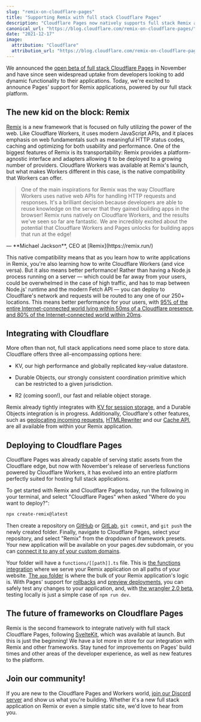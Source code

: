 ```yaml
---
slug: "remix-on-cloudflare-pages"
title: "Supporting Remix with full stack Cloudflare Pages"
description: "Cloudflare Pages now natively supports full stack Remix applications."
canonical_url: "https://blog.cloudflare.com/remix-on-cloudflare-pages/"
date: "2021-12-17"
image:
  attribution: "Cloudflare"
  attribution_url: "https://blog.cloudflare.com/remix-on-cloudflare-pages/"
---
```


We announced the [open beta of full stack Cloudflare Pages](http://blog.cloudflare.com/cloudflare-pages-goes-full-stack/) in November and have since seen widespread uptake from developers looking to add dynamic functionality to their applications. Today, we're excited to announce Pages' support for Remix applications, powered by our full stack platform.

## The new kid on the block: Remix

[Remix](https://remix.run/) is a new framework that is focused on fully utilizing the power of the web. Like Cloudflare Workers, it uses modern JavaScript APIs, and it places emphasis on web fundamentals such as meaningful HTTP status codes, caching and optimizing for both usability and performance. One of the biggest features of Remix is its transportability: Remix provides a platform-agnostic interface and adapters allowing it to be deployed to a growing number of providers. Cloudflare Workers was available at Remix's launch, but what makes Workers different in this case, is the native compatibility that Workers can offer.

> One of the main inspirations for Remix was the way Cloudflare Workers uses native web APIs for handling HTTP requests and responses. It's a brilliant decision because developers are able to reuse knowledge on the server that they gained building apps in the browser! Remix runs natively on Cloudflare Workers, and the results we've seen so far are fantastic. We are incredibly excited about the potential that Cloudflare Workers and Pages unlocks for building apps that run at the edge!

<span className="text-right">
  — **Michael Jackson**, CEO at [Remix](https://remix.run/)
</span>

This native compatibility means that as you learn how to write applications in Remix, you're also learning how to write Cloudflare Workers (and vice versa). But it also means better performance! Rather than having a Node.js process running on a server — which could be far away from your users, could be overwhelmed in the case of high traffic, and has to map between Node.js' runtime and the modern Fetch API — you can deploy to Cloudflare's network and requests will be routed to any one of our 250+ locations. This means better performance for your users, with [95% of the entire Internet-connected world lying within 50ms of a Cloudflare presence, and 80% of the Internet-connected world within 20ms](http://blog.cloudflare.com/250-cities-is-just-the-start/).

## Integrating with Cloudflare

More often than not, full stack applications need some place to store data. Cloudflare offers three all-encompassing options here:

- KV, our high performance and globally replicated key-value datastore.

- Durable Objects, our strongly consistent coordination primitive which can be restricted to a given jurisdiction.

- R2 (coming soon!), our fast and reliable object storage.

Remix already tightly integrates with [KV for session storage](https://remix.run/docs/en/v1/api/remix#createcloudflarekvsessionstorage-cloudflare-workers), and a Durable Objects integration is in progress. Additionally, Cloudflare's other features, such as [geolocating incoming requests](https://developers.cloudflare.com/workers/runtime-apis/request#incomingrequestcfproperties), [HTMLRewriter](https://developers.cloudflare.com/workers/runtime-apis/html-rewriter) and our [Cache API](https://developers.cloudflare.com/workers/runtime-apis/cache), are all available from within your Remix application.

## Deploying to Cloudflare Pages

Cloudflare Pages was already capable of serving static assets from the Cloudflare edge, but now with November's release of serverless functions powered by Cloudflare Workers, it has evolved into an entire platform perfectly suited for hosting full stack applications.

To get started with Remix and Cloudflare Pages today, run the following in your terminal, and select "Cloudflare Pages" when asked "Where do you want to deploy?":

```sh terminal
npx create-remix@latest
```

Then create a repository on [GitHub](https://developers.cloudflare.com/pages/platform/github-integration) or [GitLab](http://blog.cloudflare.com/cloudflare-pages-partners-with-gitlab/), `git commit`, and `git push` the newly created folder. Finally, navigate to Cloudflare Pages, select your repository, and select "Remix" from the dropdown of framework presets. Your new application will be available on your pages.dev subdomain, or you can [connect it to any of your custom domains](https://developers.cloudflare.com/pages/get-started#adding-a-custom-domain).

Your folder will have a `functions/[[path]].ts` file. This is [the functions integration](https://developers.cloudflare.com/pages/platform/functions) where we serve your Remix application on all paths of your website. [The `app` folder](https://remix.run/docs/en/v1/api/conventions#file-name-conventions) is where the bulk of your Remix application's logic is. With Pages' support for [rollbacks](https://developers.cloudflare.com/pages/platform/rollbacks) and [preview deployments](https://developers.cloudflare.com/pages/platform/preview-deployments), you can safely test any changes to your application, and, with [the wrangler 2.0 beta](http://blog.cloudflare.com/wrangler-v2-beta), testing locally is just a simple case of `npm run dev`.

## The future of frameworks on Cloudflare Pages

Remix is the second framework to integrate natively with full stack Cloudflare Pages, following [SvelteKit](https://kit.svelte.dev/), which was available at launch. But this is just the beginning! We have a lot more in store for our integration with Remix and other frameworks. Stay tuned for improvements on Pages' build times and other areas of the developer experience, as well as new features to the platform.

## Join our community!

If you are new to the Cloudflare Pages and Workers world, [join our Discord server](https://discord.com/invite/cloudflaredev) and show us what you're building. Whether it's a new full stack application on Remix or even a simple static site, we'd love to hear from you.
